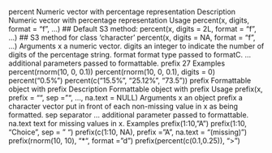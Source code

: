 
percent Numeric vector with percentage representation
Description
Numeric vector with percentage representation
Usage
percent(x, digits, format = "f", ...)
## Default S3 method:
percent(x, digits = 2L, format = "f", ...)
## S3 method for class 'character'
percent(x, digits = NA, format = "f", ...)
Arguments
x a numeric vector.
digits an integer to indicate the number of digits of the percentage string.
format format type passed to formatC.
... additional parameters passed to formattable.
prefix 27
Examples
percent(rnorm(10, 0, 0.1))
percent(rnorm(10, 0, 0.1), digits = 0)
percent("0.5%")
percent(c("15.5%", "25.12%", "73.5"))
prefix Formattable object with prefix
Description
Formattable object with prefix
Usage
prefix(x, prefix = "", sep = "", ..., na.text = NULL)
Arguments
x an object
prefix a character vector put in front of each non-missing value in x as being formatted.
sep separator
... additional parameter passed to formattable.
na.text text for missing values in x.
Examples
prefix(1:10, "A")
prefix(1:10, "Choice", sep = " ")
prefix(c(1:10, NA), prefix = "A", na.text = "(missing)")
prefix(rnorm(10, 10), "*", format = "d")
prefix(percent(c(0.1,0.25)), ">")
